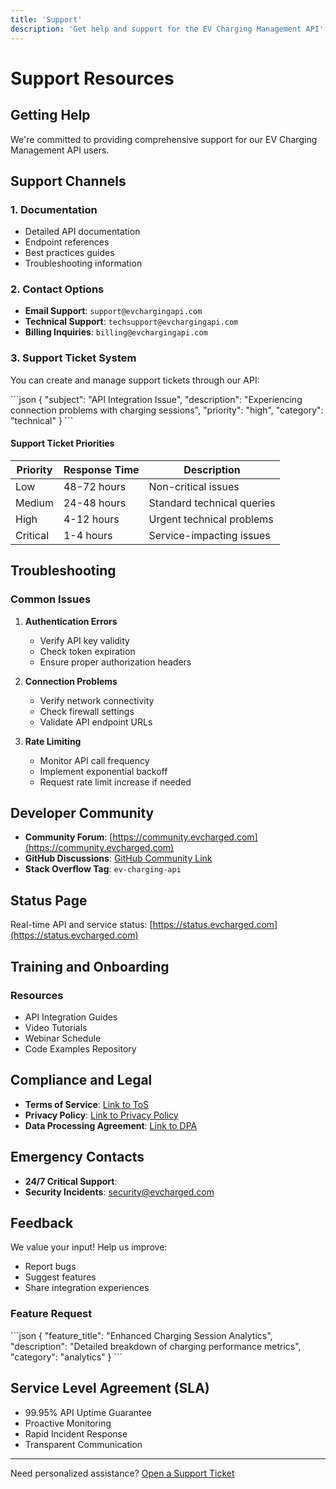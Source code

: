 ```yaml
---
title: 'Support'
description: 'Get help and support for the EV Charging Management API'
---
```


# Support Resources

## Getting Help

We're committed to providing comprehensive support for our EV Charging Management API users.

## Support Channels

### 1. Documentation
- Detailed API documentation
- Endpoint references
- Best practices guides
- Troubleshooting information

### 2. Contact Options
- **Email Support**: `support@evchargingapi.com`
- **Technical Support**: `techsupport@evchargingapi.com`
- **Billing Inquiries**: `billing@evchargingapi.com`

### 3. Support Ticket System

You can create and manage support tickets through our API:

<RequestExample>
```json
{
  "subject": "API Integration Issue",
  "description": "Experiencing connection problems with charging sessions",
  "priority": "high",
  "category": "technical"
}
```
</RequestExample>

#### Support Ticket Priorities

| Priority | Response Time | Description |
|----------|--------------|-------------|
| Low | 48-72 hours | Non-critical issues |
| Medium | 24-48 hours | Standard technical queries |
| High | 4-12 hours | Urgent technical problems |
| Critical | 1-4 hours | Service-impacting issues |

## Troubleshooting

### Common Issues

1. **Authentication Errors**
   - Verify API key validity
   - Check token expiration
   - Ensure proper authorization headers

2. **Connection Problems**
   - Verify network connectivity
   - Check firewall settings
   - Validate API endpoint URLs

3. **Rate Limiting**
   - Monitor API call frequency
   - Implement exponential backoff
   - Request rate limit increase if needed

## Developer Community

- **Community Forum**: [https://community.evcharged.com](https://community.evcharged.com)
- **GitHub Discussions**: [GitHub Community Link]()
- **Stack Overflow Tag**: `ev-charging-api`

## Status Page

Real-time API and service status:
[https://status.evcharged.com](https://status.evcharged.com)

## Training and Onboarding

### Resources
- API Integration Guides
- Video Tutorials
- Webinar Schedule
- Code Examples Repository

## Compliance and Legal

- **Terms of Service**: [Link to ToS]()
- **Privacy Policy**: [Link to Privacy Policy]()
- **Data Processing Agreement**: [Link to DPA]()

## Emergency Contacts

- **24/7 Critical Support**: 
- **Security Incidents**: security@evcharged.com

## Feedback

We value your input! Help us improve:
- Report bugs
- Suggest features
- Share integration experiences

### Feature Request

<RequestExample>
```json
{
  "feature_title": "Enhanced Charging Session Analytics",
  "description": "Detailed breakdown of charging performance metrics",
  "category": "analytics"
}
```
</RequestExample>

## Service Level Agreement (SLA)

- 99.95% API Uptime Guarantee
- Proactive Monitoring
- Rapid Incident Response
- Transparent Communication

---

Need personalized assistance? [Open a Support Ticket](#)